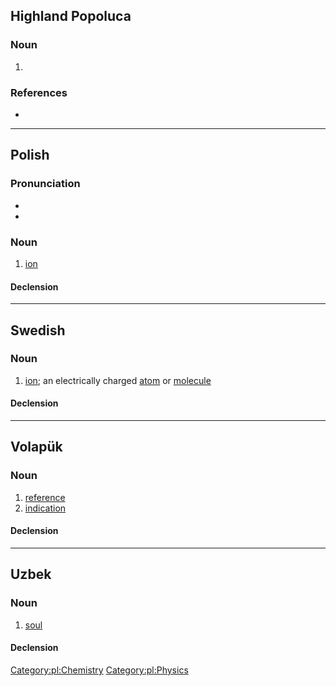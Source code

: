 {{also|Jon|jón|Jón|jòn|jön|-jon|Jon.}}
==Highland Popoluca==

===Noun===
{{head|poi|noun}}

# {{l|en|bird}}

===References===
* {{R:Elson & Gutiérrez 1999|page=78}}

----

==Polish==
{{wikipedia|lang=pl}}

===Pronunciation===
* {{pl-IPA}}
* {{audio|pl|Pl-jon.ogg|audio}}

===Noun===
{{pl-noun|m-in}}

# [[ion]]

====Declension====
{{pl-decl-noun
|jon|jony
|jonu|jonów
|jonowi|jonom
|jon|jony
|jonem|jonami
|jonie|jonach
|jonie|jony
}}

[[Category:pl:Chemistry]]
[[Category:pl:Physics]]

----

==Swedish==

===Noun===
{{sv-noun|c}}

# {{lb|sv|chemistry}} [[ion]]; an electrically charged [[atom]] or [[molecule]]

====Declension====
{{sv-infl-noun-c-er}}

----

==Volapük==

===Noun===
{{vo-noun}}

# [[reference]]
# [[indication]]

====Declension====
{{vo-decl-noun}}

----

==Uzbek==

===Noun===
{{uz-noun}}

# [[soul]]

====Declension====
{{uz-decl-noun}}